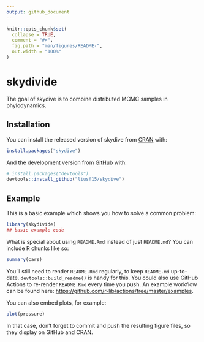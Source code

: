 ```yaml
---
output: github_document
---
```


<!-- README.md is generated from README.Rmd. Please edit that file -->

```r
knitr::opts_chunk$set(
  collapse = TRUE,
  comment = "#>",
  fig.path = "man/figures/README-",
  out.width = "100%"
)
```

# skydivide

<!-- badges: start -->
<!-- badges: end -->

The goal of skydive is to combine distributed MCMC samples in phylodynamics. 

## Installation

You can install the released version of skydive from [CRAN](https://CRAN.R-project.org) with:

``` r
install.packages("skydive")
```

And the development version from [GitHub](https://github.com/) with:

``` r
# install.packages("devtools")
devtools::install_github("liusf15/skydive")
```
## Example

This is a basic example which shows you how to solve a common problem:

```r
library(skydivide)
## basic example code
```

What is special about using `README.Rmd` instead of just `README.md`? You can include R chunks like so:

```r
summary(cars)
```

You'll still need to render `README.Rmd` regularly, to keep `README.md` up-to-date. `devtools::build_readme()` is handy for this. You could also use GitHub Actions to re-render `README.Rmd` every time you push. An example workflow can be found here: <https://github.com/r-lib/actions/tree/master/examples>.

You can also embed plots, for example:

```r
plot(pressure)
```

In that case, don't forget to commit and push the resulting figure files, so they display on GitHub and CRAN.
